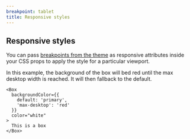 ```yaml
---
breakpoint: tablet
title: Responsive styles
---
```


## Responsive styles

You can pass [breakpoints from the theme](/breakpoints) as responsive attributes inside your CSS props to apply the style for a particular viewport.

In this example, the background of the box will bed red until the max desktop width is reached. It will then fallback to the default.

```jsx-live
<Box
  backgroundColor={{
    default: 'primary',
    'max-desktop': 'red'
  }}
  color="white"
>
  This is a box
</Box>
```
